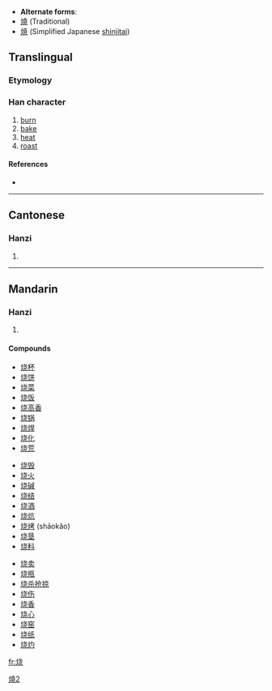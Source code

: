 * '''Alternate forms''':
* [[燒]] (Traditional)
* [[焼]] (Simplified Japanese [[shinjitai]])
==Translingual==

===Etymology===
{{Han simp|燒|f=垚}}

===Han character===
{{Han char|rn=86|rad=火|as=06|sn=10|four=|canj=火十心山 (FJPU)}}

# [[burn]]
# [[bake]]
# [[heat]]
# [[roast]]

====References====
* {{Han ref|kx=0671.081|hdz=32199.080|uh=70E7|ud=28903}}

----

==Cantonese==

===Hanzi===
{{yue-hanzi|jyut=|y=siu1}}

# {{defn|Cantonese|sort=火06}}

----

==Mandarin==

===Hanzi===
{{cmn-hanzi|tra=燒|pin=[[shāo]] ([[shao1]])|wg=shao<sup>1</sup>}}

# {{defn|Mandarin|sort=火06}}

====Compounds====
{{top3}}
* [[烧杯]]
* [[烧饼]]
* [[烧菜]]
* [[烧饭]]
* [[烧高香]]
* [[烧锅]]
* [[烧焊]]
* [[烧化]]
* [[烧荒]]
{{mid3}}
* [[烧毁]]
* [[烧火]]
* [[烧碱]]
* [[烧结]]
* [[烧酒]]
* [[烧炕]]
* [[烧烤]] (shāokǎo)
* [[烧垦]]
* [[烧料]]
{{mid3}}
* [[烧卖]]
* [[烧瓶]]
* [[烧杀抢掠]]
* [[烧伤]]
* [[烧香]]
* [[烧心]]
* [[烧窑]]
* [[烧纸]]
* [[烧灼]]
{{bottom}}

[[Category:CJKV characters simplified differently in Japan and China|燒2]]

[[fr:烧]]